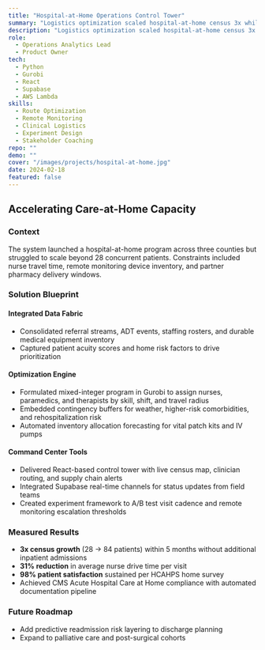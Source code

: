 ```yaml
---
title: "Hospital-at-Home Operations Control Tower"
summary: "Logistics optimization scaled hospital-at-home census 3x while maintaining 98% patient satisfaction."
description: "Logistics optimization scaled hospital-at-home census 3x while maintaining 98% patient satisfaction."
role:
  - Operations Analytics Lead
  - Product Owner
tech:
  - Python
  - Gurobi
  - React
  - Supabase
  - AWS Lambda
skills:
  - Route Optimization
  - Remote Monitoring
  - Clinical Logistics
  - Experiment Design
  - Stakeholder Coaching
repo: ""
demo: ""
cover: "/images/projects/hospital-at-home.jpg"
date: 2024-02-18
featured: false
---
```


## Accelerating Care-at-Home Capacity

### Context

The system launched a hospital-at-home program across three counties but struggled to scale beyond 28 concurrent patients. Constraints included nurse travel time, remote monitoring device inventory, and partner pharmacy delivery windows.

### Solution Blueprint

#### Integrated Data Fabric
- Consolidated referral streams, ADT events, staffing rosters, and durable medical equipment inventory
- Captured patient acuity scores and home risk factors to drive prioritization

#### Optimization Engine
- Formulated mixed-integer program in Gurobi to assign nurses, paramedics, and therapists by skill, shift, and travel radius
- Embedded contingency buffers for weather, higher-risk comorbidities, and rehospitalization risk
- Automated inventory allocation forecasting for vital patch kits and IV pumps

#### Command Center Tools
- Delivered React-based control tower with live census map, clinician routing, and supply chain alerts
- Integrated Supabase real-time channels for status updates from field teams
- Created experiment framework to A/B test visit cadence and remote monitoring escalation thresholds

### Measured Results

- **3x census growth** (28 → 84 patients) within 5 months without additional inpatient admissions
- **31% reduction** in average nurse drive time per visit
- **98% patient satisfaction** sustained per HCAHPS home survey
- Achieved CMS Acute Hospital Care at Home compliance with automated documentation pipeline

### Future Roadmap

- Add predictive readmission risk layering to discharge planning
- Expand to palliative care and post-surgical cohorts
